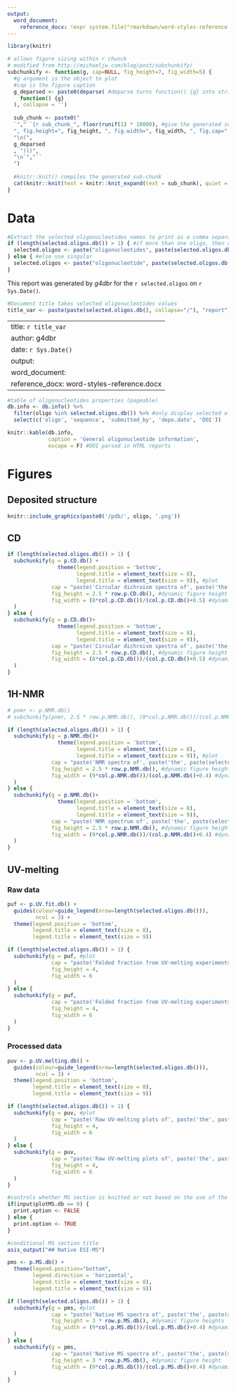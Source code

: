 ---
output:
  word_document:
    reference_docx: !expr system.file("rmarkdown/word-styles-reference.docx", package = "g4dbr")
---

```{r library, include=FALSE}
library(knitr)
```

```{r subchunkify, include=FALSE}
# allows figure sizing within r chunck
# modified from http://michaeljw.com/blog/post/subchunkify/
subchunkify <- function(g, cap=NULL, fig_height=7, fig_width=5) {
  #g argument is the object to plot
  #cap is the figure caption
  g_deparsed <- paste0(deparse( #deparse turns function() {g} into string that Knitr can interpret
    function() {g}
  ), collapse = '')
  
  sub_chunk <- paste0("
  `","``{r sub_chunk_", floor(runif(1) * 10000), #give the generated sub-chunk a unique name
  ", fig.height=", fig_height, ", fig.width=", fig_width, ", fig.cap=", cap, ", echo=FALSE, message=FALSE, warning=FALSE, fig.align='center', dpi = 300}",
  "\n(", 
  g_deparsed
  , ")()",
  "\n`","``
  ")
  
  #knitr::knit() compiles the generated sub-chunk
  cat(knitr::knit(text = knitr::knit_expand(text = sub_chunk), quiet = TRUE))
}
```

# Data

```{r selected.oligos, include=FALSE}
#Extract the selected oligonucleotides names to print as a comma separated string
if (length(selected.oligos.db()) > 1) { #if more than one oligo, then use plural
  selected.oligos <- paste("oligonucleotides", paste(selected.oligos.db()[1:length(selected.oligos.db())-1], collapse=", "), "and", selected.oligos.db()[length(selected.oligos.db())])
} else { #else use singular 
  selected.oligos <- paste("oligonucleotide", paste(selected.oligos.db(), collapse=", "))
}
```

This report was generated by *g4dbr* for the `r selected.oligos` on `r Sys.Date()`.

```{r title, include=FALSE}
#Document title takes selected oligonucleotides values
title_var <- paste(paste(selected.oligos.db(), collapse="/"), "report")
```

---
title: `r title_var`
author: g4dbr
date: `r Sys.Date()`
output:
word_document:
reference_docx: word-styles-reference.docx
---


```{r oligo.table, echo=FALSE, message=FALSE, warning=FALSE, paged.print=TRUE}
#table of oligonucleotides properties (pageable)
db.info <- db.info() %>%
  filter(oligo %in% selected.oligos.db()) %>% #only display selected oligos data
  select(c('oligo', 'sequence', 'submitted_by', 'depo.date', 'DOI'))

knitr::kable(db.info,
             caption = 'General oligonucleotide information',
             escape = F) #DOI parsed in HTML reports
```


# Figures

## Deposited structure


```{r pdb, echo=TRUE, fig.cap='Structure deposited in the PDB (1^st^ conformation)', out.width='60%'}
knitr::include_graphics(paste0('/pdb/', oligo, '.png'))
```


## CD


```{r CDplot, echo=FALSE, message=FALSE, warning=FALSE, results='asis'}
if (length(selected.oligos.db()) > 1) {
  subchunkify(g = p.CD.db() +
                theme(legend.position = 'bottom',
                      legend.title = element_text(size = 8),
                      legend.title = element_text(size = 9)), #plot
              cap = "paste('Circular dichroism spectra of', paste('the', paste(selected.oligos.db()[1:length(selected.oligos.db())-1], collapse=', '), 'and', selected.oligos.db()[length(selected.oligos.db())]), 'oligonucleotides')", #figure caption
              fig_height = 2.5 * row.p.CD.db(), #dynamic figure height
              fig_width = (8*col.p.CD.db())/(col.p.CD.db()+0.5) #dynamic figure width
  ) 
} else {
  subchunkify(g = p.CD.db()+
                theme(legend.position = 'bottom',
                      legend.title = element_text(size = 8),
                      legend.title = element_text(size = 9)), 
              cap = "paste('Circular dichroism spectra of', paste('the', paste(selected.oligos.db(), collapse=', ', 'oligonucleotide')))",
              fig_height = 2.5 * row.p.CD.db(), #dynamic figure height
              fig_width = (8*col.p.CD.db())/(col.p.CD.db()+0.5) #dynamic figure width
  )
}

```


## 1H-NMR


```{r NMRplot, echo=FALSE, message=FALSE, warning=FALSE, results='asis'}
# pnmr <- p.NMR.db()
# subchunkify(pnmr, 2.5 * row.p.NMR.db(), (9*col.p.NMR.db())/(col.p.NMR.db()+0.4)) #figure height based on number of figure rows in the app

if (length(selected.oligos.db()) > 1) {
  subchunkify(g = p.NMR.db()+
                theme(legend.position = 'bottom',
                      legend.title = element_text(size = 8),
                      legend.title = element_text(size = 9)), #plot
              cap = "paste('NMR spectra of', paste('the', paste(selected.oligos.db()[1:length(selected.oligos.db())-1], collapse=', '), 'and', selected.oligos.db()[length(selected.oligos.db())]), 'oligonucleotides')", #figure caption
              fig_height = 2.5 * row.p.NMR.db(), #dynamic figure height
              fig_width = (9*col.p.NMR.db())/(col.p.NMR.db()+0.4) #dynamic figure width
  ) 
} else {
  subchunkify(g = p.NMR.db()+
                theme(legend.position = 'bottom',
                      legend.title = element_text(size = 8),
                      legend.title = element_text(size = 9)), 
              cap = "paste('NMR spectrum of', paste('the', paste(selected.oligos.db(), collapse=', ', 'oligonucleotide')))",
              fig_height = 2.5 * row.p.NMR.db(), #dynamic figure height
              fig_width = (9*col.p.NMR.db())/(col.p.NMR.db()+0.4) #dynamic figure width
  )
}

```


## UV-melting


### Raw data


```{r UVplot.fit, echo=FALSE, message=FALSE, warning=FALSE, results='asis'}
puf <- p.UV.fit.db() + 
  guides(colour=guide_legend(nrow=length(selected.oligos.db())),
         ncol = 3) +
  theme(legend.position = 'bottom',
        legend.title = element_text(size = 8),
        legend.title = element_text(size = 9))

if (length(selected.oligos.db()) > 1) {
  subchunkify(g = puf, #plot
              cap = "paste('Folded fraction from UV-melting experiments of', paste('the', paste(selected.oligos.db()[1:length(selected.oligos.db())-1], collapse=', '), 'and', selected.oligos.db()[length(selected.oligos.db())]), 'oligonucleotides')", #figure caption
              fig_height = 4,
              fig_width = 6
  ) 
} else {
  subchunkify(g = puf, 
              cap = "paste('Folded fraction from UV-melting experiments of', paste('the', paste(selected.oligos.db(), collapse=', ', 'oligonucleotide')))",
              fig_height = 4,
              fig_width = 6
  )
}

```


### Processed data


```{r UVplot.raw, echo=FALSE, message=FALSE, warning=FALSE, results='asis'}
puv <- p.UV.melting.db() + 
  guides(colour=guide_legend(nrow=length(selected.oligos.db())),
         ncol = 3) +
  theme(legend.position = 'bottom',
        legend.title = element_text(size = 8),
        legend.title = element_text(size = 9))

if (length(selected.oligos.db()) > 1) {
  subchunkify(g = puv, #plot
              cap = "paste('Raw UV-melting plots of', paste('the', paste(selected.oligos.db()[1:length(selected.oligos.db())-1], collapse=', '), 'and', selected.oligos.db()[length(selected.oligos.db())]), 'oligonucleotides')", #figure caption
              fig_height = 4,
              fig_width = 6
  ) 
} else {
  subchunkify(g = puv, 
              cap = "paste('Raw UV-melting plots of', paste('the', paste(selected.oligos.db(), collapse=', ', 'oligonucleotide')))",
              fig_height = 4,
              fig_width = 6
  )
}


```


```{r print.option, message=FALSE, warning=FALSE, include=FALSE}
#controls whether MS section is knitted or not based on the use of the plotMS button
if(input$plotMS.db == 0) {
  print.option <- FALSE
} else {
  print.option <- TRUE
}
```


```{r MS.header, echo=FALSE, eval= print.option}
#conditional MS section title
asis_output("## Native ESI-MS")
```


```{r MSplot, eval=print.option, echo=FALSE, message=FALSE, warning=FALSE, results='asis'}
pms <- p.MS.db() + 
  theme(legend.position="bottom",
        legend.direction = 'horizontal',
        legend.title = element_text(size = 8),
        legend.title = element_text(size = 9))

if (length(selected.oligos.db()) > 1) {
  subchunkify(g = pms, #plot
              cap = "paste('Native MS spectra of', paste('the', paste(selected.oligos.db()[1:length(selected.oligos.db())-1], collapse=', '), 'and', selected.oligos.db()[length(selected.oligos.db())]), 'oligonucleotides')", #figure caption
              fig_height = 3 * row.p.MS.db(), #dynamic figure heights
              fig_width = (9*col.p.MS.db())/(col.p.MS.db()+0.4) #dynamic figure width
  ) 
} else {
  subchunkify(g = pms, 
              cap = "paste('Native MS spectra of', paste('the', paste(selected.oligos.db(), collapse=', ', 'oligonucleotide')))",
              fig_height = 3 * row.p.MS.db(), #dynamic figure height
              fig_width = (9*col.p.MS.db())/(col.p.MS.db()+0.4) #dynamic figure width
  )
}

```


